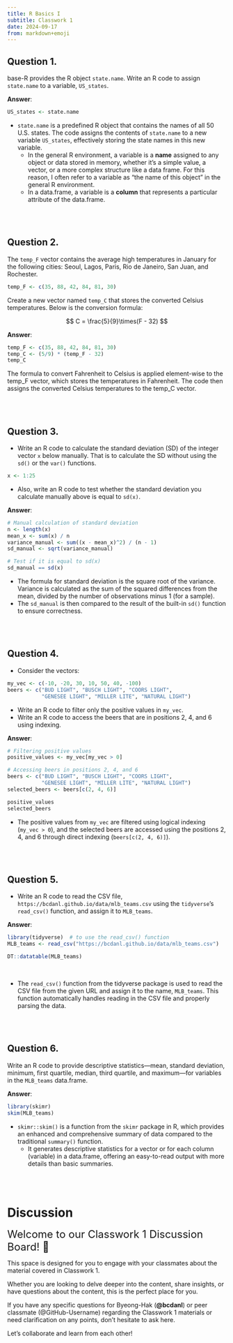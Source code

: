 ```yaml
---
title: R Basics I
subtitle: Classwork 1
date: 2024-09-17
from: markdown+emoji
---
```



## Question 1.
base-R provides the R object `state.name`. Write an R code to assign `state.name` to a variable, `US_states`.

**Answer**:
```r
US_states <- state.name
```

- `state.name` is a predefined R object that contains the names of all 50 U.S. states. The code assigns the contents of `state.name` to a new variable `US_states`, effectively storing the state names in this new variable.
	-	In the general R environment, a variable is a **name** assigned to any object or data stored in memory, whether it’s a simple value, a vector, or a more complex structure like a data frame. For this reason, I often refer to a variable as "the name of this object" in the general R environment.
	-	In a data.frame, a variable is a **column** that represents a particular attribute of the data.frame.


<br><br>

## Question 2.
The `temp_F` vector contains the average high temperatures in January for the following cities: Seoul, Lagos, Paris, Rio de Janeiro, San Juan, and Rochester.

```r
temp_F <- c(35, 88, 42, 84, 81, 30)
```

Create a new vector named `temp_C` that stores the converted Celsius temperatures. Below is the conversion formula:

$$
C = \frac{5}{9}\times(F - 32)
$$

**Answer**:
```r
temp_F <- c(35, 88, 42, 84, 81, 30)
temp_C <- (5/9) * (temp_F - 32)
temp_C
```
The formula to convert Fahrenheit to Celsius is applied element-wise to the temp_F vector, which stores the temperatures in Fahrenheit. The code then assigns the converted Celsius temperatures to the temp_C vector.

<br><br>


## Question 3.
- Write an R code to calculate the standard deviation (SD) of the integer vector `x` below manually. That is to calculate the SD without using the `sd()` or the `var()` functions.

```r
x <- 1:25
```

- Also, write an R code to test whether the standard deviation you calculate manually above is equal to `sd(x)`.


**Answer**:
```r
# Manual calculation of standard deviation
n <- length(x)
mean_x <- sum(x) / n
variance_manual <- sum((x - mean_x)^2) / (n - 1)
sd_manual <- sqrt(variance_manual)

# Test if it is equal to sd(x)
sd_manual == sd(x)
```
-	The formula for standard deviation is the square root of the variance. Variance is calculated as the sum of the squared differences from the mean, divided by the number of observations minus 1 (for a sample).
-	The `sd_manual` is then compared to the result of the built-in `sd()` function to ensure correctness.

<br><br>



## Question 4.
- Consider the vectors:

```r
my_vec <- c(-10, -20, 30, 10, 50, 40, -100)
beers <- c("BUD LIGHT", "BUSCH LIGHT", "COORS LIGHT", 
           "GENESEE LIGHT", "MILLER LITE", "NATURAL LIGHT")
```


- Write an R code to filter only the positive values in `my_vec`.
- Write an R code to access the beers that are in positions 2, 4, and 6 using indexing.

**Answer**:
```r
# Filtering positive values
positive_values <- my_vec[my_vec > 0]

# Accessing beers in positions 2, 4, and 6
beers <- c("BUD LIGHT", "BUSCH LIGHT", "COORS LIGHT", 
           "GENESEE LIGHT", "MILLER LITE", "NATURAL LIGHT")
selected_beers <- beers[c(2, 4, 6)]

positive_values
selected_beers
```

- The positive values from `my_vec` are filtered using logical indexing (`my_vec > 0`), and the selected beers are accessed using the positions 2, 4, and 6 through direct indexing (`beers[c(2, 4, 6)]`).

<br><br>



## Question 5.
- Write an R code to read the CSV file, `https://bcdanl.github.io/data/mlb_teams.csv` using the `tidyverse`'s `read_csv()` function, and assign it to `MLB_teams`.

**Answer**:
```r
library(tidyverse)  # to use the read_csv() function
MLB_teams <- read_csv("https://bcdanl.github.io/data/mlb_teams.csv")

DT::datatable(MLB_teams)
```

<br>

- The `read_csv()` function from the tidyverse package is used to read the CSV file from the given URL and assign it to the name, `MLB_teams`. This function automatically handles reading in the CSV file and properly parsing the data.


<br><br>





## Question 6.
Write an R code to provide descriptive statistics---mean, standard deviation, minimum, first quartile, median, third quartile, and maximum---for variables in the `MLB_teams` data.frame.

**Answer**:
```r
library(skimr)
skim(MLB_teams)
```

- `skimr::skim()` is a function from the `skimr` package in R, which provides an enhanced and comprehensive summary of data compared to the traditional `summary()` function. 
  - It generates descriptive statistics for a vector or for each column (variable) in a data.frame, offering an easy-to-read output with more details than basic summaries.


<br><br>




# Discussion 


<font size = "5">Welcome to our Classwork 1 Discussion Board! 👋 </font>


This space is designed for you to engage with your classmates about the material covered in Classwork 1.

Whether you are looking to delve deeper into the content, share insights, or have questions about the content, this is the perfect place for you.

If you have any specific questions for Byeong-Hak (**@bcdanl**) or peer classmate (@GitHub-Username) regarding the Classwork 1 materials or need clarification on any points, don't hesitate to ask here. 

Let's collaborate and learn from each other!

